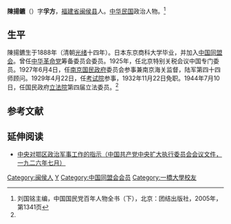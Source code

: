 '''陳揚鑣'''（{{bd|1888年||？|}}）字'''孚方'''，[[福建省|福建省]][[闽侯县|闽侯县]]人。[[中华民国|中华民国]]政治人物。<ref name=kmt>刘国铭主编，中国国民党百年人物全书（下），北京：团结出版社，2005年，第1341页</ref>

==生平==
陳揚鑣生于1888年（清朝[[光绪|光绪]]十四年）。日本东京商科大学毕业，并加入[[中国同盟会|中国同盟会]]。曾任[[中华革命党|中华革命党]]筹备委员会委员。1925年，任北京特别关税会议中国专门委员。1927年6月4日，任[[南京国民政府|南京国民政府]]委员会参事兼南京海关监督，陆军第四十四师顾问。1929年4月22日，任[[考试院|考试院]]参事，1932年11月22日免职。1944年7月10日，任国民政府[[立法院|立法院]]第四届立法委员。<ref name=kmt/>

==参考文献==
{{reflist}}

==延伸阅读==
*[http://cpc.people.com.cn/GB/64184/64186/66628/4489346.html 中央对鄂区政治军事工作的指示（中国共产党中央扩大执行委员会会议文件，一九二六年七月）]

{{第4屆中華民國訓政時期立法委員名單}}
{{DEFAULTSORT:Chen陈}}
[[Category:闽侯人|Category:闽侯人]]
[[Category:陈姓|Y]]
[[Category:中国同盟会会员|Category:中国同盟会会员]]
[[Category:一橋大學校友|Category:一橋大學校友]]